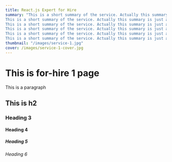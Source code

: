 ```yaml
---
title: React.js Expert for Hire
summary: "This is a short summary of the service. Actually this summary is just a dummy one.\
This is a short summary of the service. Actually this summary is just a dummy one.\
This is a short summary of the service. Actually this summary is just a dummy one.\
This is a short summary of the service. Actually this summary is just a dummy one.\
This is a short summary of the service. Actually this summary is just a dummy one.\
This is a short summary of the service. Actually this summary is just a dummy one."
thumbnail: "/images/service-1.jpg"
cover: /images/service-1-cover.jpg
---
```

# This is for-hire 1 page
This is a paragraph
## This is h2

### Heading 3

#### Heading 4

##### Heading 5

###### Heading 6
